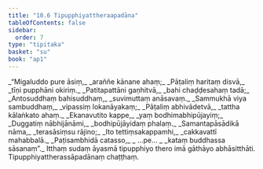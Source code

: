 ```yaml
---
title: "10.6 Tipupphiyattheraapadāna"
tableOfContents: false
sidebar:
  order: 7
type: "tipitaka"
basket: "su"
book: "ap1"
---
```



<DynamicBreadcrumb />

<Division number="31" book="ap1">

<Paragraph number="1805" type="verses" book="ap1">
_“Migaluddo pure āsiṃ,_  
_araññe kānane ahaṃ;_  
_Pāṭaliṃ haritaṃ disvā,_  
_tīṇi pupphāni okiriṃ._  

</Paragraph>

</Division>
<Division number="32" book="ap1">

<Paragraph number="1806" type="verses" book="ap1">
_Patitapattāni gaṇhitvā,_  
_bahi chaḍḍesahaṃ tadā;_  
_Antosuddhaṃ bahisuddhaṃ,_  
_suvimuttaṃ anāsavaṃ._  

</Paragraph>

</Division>
<Division number="33" book="ap1">

<Paragraph number="1807" type="verses" book="ap1">
_Sammukhā viya sambuddhaṃ,_  
_vipassiṃ lokanāyakaṃ;_  
_Pāṭaliṃ abhivādetvā,_  
_tattha kālaṅkato ahaṃ._  

</Paragraph>

</Division>
<Division number="34" book="ap1">

<Paragraph number="1808" type="verses" book="ap1">
_Ekanavutito kappe,_  
_yaṃ bodhimabhipūjayiṃ;_  
_Duggatiṃ nābhijānāmi,_  
_bodhipūjāyidaṃ phalaṃ._  

</Paragraph>

</Division>
<Division number="35" book="ap1">

<Paragraph number="1809" type="verses" book="ap1">
_Samantapāsādikā nāma,_  
_terasāsiṃsu rājino;_  
_Ito tettiṃsakappamhi,_  
_cakkavattī mahabbalā._  

</Paragraph>

</Division>
<Division number="36" book="ap1">

<Paragraph number="1810" type="verses" book="ap1">
_Paṭisambhidā catasso,_  
_ …pe… _  
_kataṃ buddhassa sāsanaṃ”._  

</Paragraph>

<Paragraph number="1811" book="ap1">
Itthaṃ sudaṃ āyasmā tipupphiyo thero imā gāthāyo abhāsitthāti.

</Paragraph>
</Division>

<Paragraph number="1812" type="center" book="ap1">
Tipupphiyattherassāpadānaṃ chaṭṭhaṃ.
</Paragraph>